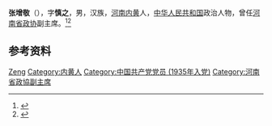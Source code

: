 {{Otheruses|other=名为张慎之的其他人物|张慎之}}

'''张增敬'''（{{bd|1912年|4月|2011年|7月}}），字'''慎之'''，男，汉族，[[河南|河南]][[内黄县|内黄]]人，[[中华人民共和国|中华人民共和国]]政治人物，曾任[[河南省政协|河南省政协]]副主席。<ref>{{Cite book|title=中华人民共和国职官志|author=何虎生, 李耀东, 向常福主编|publisher=中国社会出版社|year=2003|isbn=9787800883934|location=北京|pages=}}</ref><ref>{{Cite web|title=张增敬|url=http://aydsw.com.cn/historyOfThePartyCharacter/article1413_1.html|accessdate=2020-10-20|work=安阳党史网|archive-date=2020-10-23|archive-url=https://web.archive.org/web/20201023233300/http://aydsw.com.cn/historyOfThePartyCharacter/article1413_1.html|dead-url=yes}}</ref>

== 参考资料 ==
{{reflist}}

{{中国人物小作品}}

{{Authority control}}
{{DEFAULTSORT:Zhang张}}
[[Category:张姓|Zeng]]
[[Category:内黄人|Category:内黄人]]
[[Category:中国共产党党员_(1935年入党)|Category:中国共产党党员 (1935年入党)]]
[[Category:河南省政協副主席|Category:河南省政協副主席]]